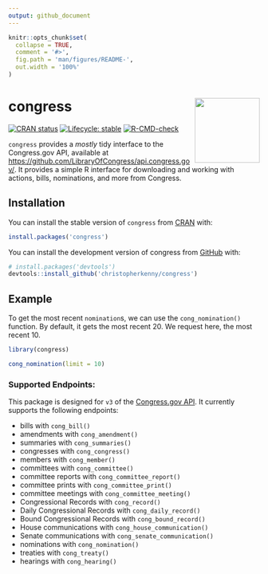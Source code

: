 ```yaml
---
output: github_document
---
```


<!-- README.md is generated from README.Rmd. Please edit that file -->

```r
knitr::opts_chunk$set(
  collapse = TRUE,
  comment = '#>',
  fig.path = 'man/figures/README-',
  out.width = '100%'
)
```

# congress <img src="man/figures/logo.png" align="right" height="130" />

<!-- badges: start -->
[![CRAN status](https://www.r-pkg.org/badges/version/congress)](https://CRAN.R-project.org/package=congress)
[![Lifecycle: stable](https://img.shields.io/badge/lifecycle-stable-brightgreen.svg)](https://lifecycle.r-lib.org/articles/stages.html#stable)
[![R-CMD-check](https://github.com/christopherkenny/congress/actions/workflows/R-CMD-check.yaml/badge.svg)](https://github.com/christopherkenny/congress/actions/workflows/R-CMD-check.yaml)
<!-- badges: end -->

`congress` provides a *mostly* tidy interface to the Congress.gov API, available at <https://github.com/LibraryOfCongress/api.congress.gov/>.
It provides a simple R interface for downloading and working with actions, bills, nominations, and more from Congress.

## Installation

You can install the stable version of `congress` from [CRAN](https://CRAN.R-project.org/package=congress) with:

``` r
install.packages('congress')
```

You can install the development version of congress from [GitHub](https://github.com/) with:

``` r
# install.packages('devtools')
devtools::install_github('christopherkenny/congress')
```

## Example

To get the most recent `nomination`s, we can use the `cong_nomination()` function. By default, it gets the most recent 20. We request here, the most recent 10.

```r
library(congress)

cong_nomination(limit = 10)
```

### Supported Endpoints:

This package is designed for `v3` of the [Congress.gov API](https://github.com/LibraryOfCongress/api.congress.gov/). It currently supports the following endpoints:

- bills with `cong_bill()`
- amendments with `cong_amendment()`
- summaries with `cong_summaries()`
- congresses with `cong_congress()`
- members with `cong_member()`
- committees with `cong_committee()`
- committee reports with `cong_committee_report()`
- committee prints with `cong_committee_print()`
- committee meetings with `cong_committee_meeting()`
- Congressional Records with `cong_record()`
- Daily Congressional Records with `cong_daily_record()`
- Bound Congressional Records with `cong_bound_record()`
- House communications with `cong_house_communication()`
- Senate communications with `cong_senate_communication()`
- nominations with `cong_nomination()`
- treaties with `cong_treaty()`
- hearings with `cong_hearing()`
